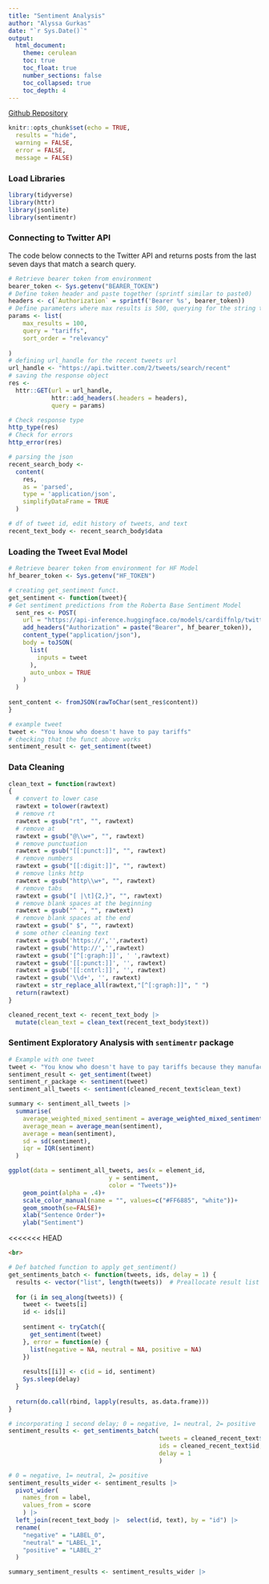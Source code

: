 ```yaml
---
title: "Sentiment Analysis"
author: "Alyssa Gurkas"
date: "`r Sys.Date()`"
output: 
  html_document:
    theme: cerulean
    toc: true
    toc_float: true
    number_sections: false
    toc_collapsed: true
    toc_depth: 4
---
```


[Github Repository](https://github.com/amgurkas/data-acquisition/tree/main/Week_10/) 

```r
knitr::opts_chunk$set(echo = TRUE,      
  results = "hide", 
  warning = FALSE,  
  error = FALSE,   
  message = FALSE)
```

### Load Libraries
```r
library(tidyverse)
library(httr)
library(jsonlite)
library(sentimentr)
```

### Connecting to Twitter API 
The code below connects to the Twitter API and returns posts from the last 
seven days that match a search query. 
```r
# Retrieve bearer token from environment
bearer_token <- Sys.getenv("BEARER_TOKEN")
# Define token header and paste together (sprintf similar to paste0)
headers <- c(`Authorization` = sprintf('Bearer %s', bearer_token))
# Define parameters where max results is 500, querying for the string tariff, and then sorting results by relevance
params <- list(
    max_results = 100,
    query = "tariffs",
    sort_order = "relevancy"
    
)
# defining url_handle for the recent tweets url
url_handle <- "https://api.twitter.com/2/tweets/search/recent"
# saving the response object 
res <-
  httr::GET(url = url_handle,
            httr::add_headers(.headers = headers),
            query = params)

# Check response type
http_type(res)
# Check for errors
http_error(res)

# parsing the json
recent_search_body <-
  content(
    res,
    as = 'parsed',
    type = 'application/json',
    simplifyDataFrame = TRUE
  )

# df of tweet id, edit history of tweets, and text
recent_text_body <- recent_search_body$data
```
### Loading the Tweet Eval Model
```r
# Retrieve bearer token from environment for HF Model 
hf_bearer_token <- Sys.getenv("HF_TOKEN")

# creating get_sentiment funct.
get_sentiment <- function(tweet){
# Get sentiment predictions from the Roberta Base Sentiment Model
  sent_res <- POST(
    url = "https://api-inference.huggingface.co/models/cardiffnlp/twitter-roberta-base-sentiment",
    add_headers("Authorization" = paste("Bearer", hf_bearer_token)),
    content_type("application/json"),
    body = toJSON(
      list(
        inputs = tweet
      ),
      auto_unbox = TRUE
    )
  )
  
sent_content <- fromJSON(rawToChar(sent_res$content))
}
```

```r
# example tweet
tweet <- "You know who doesn't have to pay tariffs"
# checking that the funct above works
sentiment_result <- get_sentiment(tweet)
```

### Data Cleaning
```r
clean_text = function(rawtext)
{
  # convert to lower case
  rawtext = tolower(rawtext)
  # remove rt
  rawtext = gsub("rt", "", rawtext)
  # remove at
  rawtext = gsub("@\\w+", "", rawtext)
  # remove punctuation
  rawtext = gsub("[[:punct:]]", "", rawtext)
  # remove numbers
  rawtext = gsub("[[:digit:]]", "", rawtext)
  # remove links http
  rawtext = gsub("http\\w+", "", rawtext)
  # remove tabs
  rawtext = gsub("[ |\t]{2,}", "", rawtext)
  # remove blank spaces at the beginning
  rawtext = gsub("^ ", "", rawtext)
  # remove blank spaces at the end
  rawtext = gsub(" $", "", rawtext)
  # some other cleaning text
  rawtext = gsub('https://','',rawtext)
  rawtext = gsub('http://','',rawtext)
  rawtext = gsub('[^[:graph:]]', ' ',rawtext)
  rawtext = gsub('[[:punct:]]', '', rawtext)
  rawtext = gsub('[[:cntrl:]]', '', rawtext)
  rawtext = gsub('\\d+', '', rawtext)
  rawtext = str_replace_all(rawtext,"[^[:graph:]]", " ")
  return(rawtext)
}

cleaned_recent_text <- recent_text_body |> 
  mutate(clean_text = clean_text(recent_text_body$text))
```

### Sentiment Exploratory Analysis with `sentimentr` package
```r
# Example with one tweet
tweet <- "You know who doesn't have to pay tariffs because they manufacture everything in the United States. Hollywood Product"
sentiment_result <- get_sentiment(tweet)
sentiment_r_package <- sentiment(tweet)
sentiment_all_tweets <- sentiment(cleaned_recent_text$clean_text)

summary <- sentiment_all_tweets |> 
  summarise(
    average_weighted_mixed_sentiment = average_weighted_mixed_sentiment(sentiment),
    average_mean = average_mean(sentiment),
    average = mean(sentiment),
    sd = sd(sentiment),
    iqr = IQR(sentiment)
  )

ggplot(data = sentiment_all_tweets, aes(x = element_id, 
                            y = sentiment,
                            color = "Tweets"))+
    geom_point(alpha = .4)+
    scale_color_manual(name = "", values=c("#FF6885", "white"))+
    geom_smooth(se=FALSE)+
    xlab("Sentence Order")+
    ylab("Sentiment")
```

<<<<<<< HEAD
```html
<br> 

```

```r
# Def batched function to apply get_sentiment() 
get_sentiments_batch <- function(tweets, ids, delay = 1) {
  results <- vector("list", length(tweets))  # Preallocate result list
  
  for (i in seq_along(tweets)) {
    tweet <- tweets[i]
    id <- ids[i]
    
    sentiment <- tryCatch({
      get_sentiment(tweet)
    }, error = function(e) {
      list(negative = NA, neutral = NA, positive = NA)
    })
    
    results[[i]] <- c(id = id, sentiment)
    Sys.sleep(delay)
  }
  
  return(do.call(rbind, lapply(results, as.data.frame)))
}

# incorporating 1 second delay; 0 = negative, 1= neutral, 2= positive
sentiment_results <- get_sentiments_batch(
                                          tweets = cleaned_recent_text$clean_text,
                                          ids = cleaned_recent_text$id,
                                          delay = 1
                                          )
```

```r
# 0 = negative, 1= neutral, 2= positive
sentiment_results_wider <- sentiment_results |> 
  pivot_wider(
    names_from = label, 
    values_from = score
    ) |> 
  left_join(recent_text_body |>  select(id, text), by = "id") |> 
  rename(
    "negative" = "LABEL_0",
    "neutral" = "LABEL_1",
    "positive" = "LABEL_2"
  )
```

```r
summary_sentiment_results <- sentiment_results_wider |> 
```


